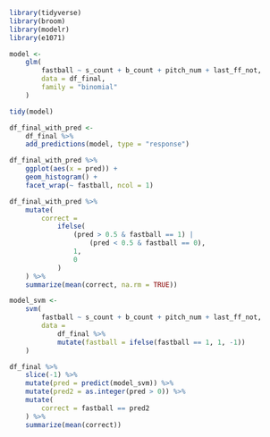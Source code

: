
```r
library(tidyverse)
library(broom)
library(modelr)
library(e1071)
```

```r
model <- 
	glm(
		fastball ~ s_count + b_count + pitch_num + last_ff_not,
		data = df_final,
		family = "binomial"
	)

tidy(model)

df_final_with_pred <- 
	df_final %>% 
	add_predictions(model, type = "response")

df_final_with_pred %>% 
	ggplot(aes(x = pred)) +
	geom_histogram() +
	facet_wrap(~ fastball, ncol = 1)

df_final_with_pred %>% 
	mutate(
		correct = 
			ifelse(
				(pred > 0.5 & fastball == 1) |
					(pred < 0.5 & fastball == 0),
				1,
				0
			)
	) %>% 
	summarize(mean(correct, na.rm = TRUE))
```

```r
model_svm <- 
	svm(
		fastball ~ s_count + b_count + pitch_num + last_ff_not,
		data = 
			df_final %>% 
			mutate(fastball = ifelse(fastball == 1, 1, -1))
	)

df_final %>% 
	slice(-1) %>% 
	mutate(pred = predict(model_svm)) %>% 
	mutate(pred2 = as.integer(pred > 0)) %>% 
	mutate(
		correct = fastball == pred2
	) %>% 
	summarize(mean(correct))
```

